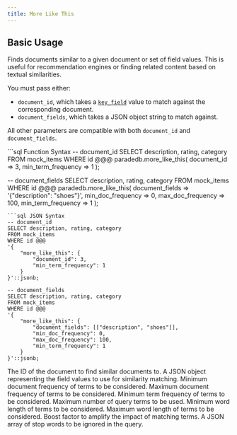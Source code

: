 ```yaml
---
title: More Like This
---
```


## Basic Usage

Finds documents similar to a given document or set of field values. This is useful for recommendation engines or finding related content based on textual similarities.

You must pass either:

- `document_id`, which takes a [`key_field`](/documentation/indexing/create_index#choosing-a-key-field) value to match against the corresponding document.
- `document_fields`, which takes a JSON object string to match against.

All other parameters are compatible with both `document_id` and `document_fields`.

<CodeGroup>
```sql Function Syntax
-- document_id
SELECT description, rating, category
FROM mock_items
WHERE id @@@ paradedb.more_like_this(
  document_id => 3,
  min_term_frequency => 1
);

-- document_fields
SELECT description, rating, category
FROM mock_items
WHERE id @@@ paradedb.more_like_this(
  document_fields => '{"description": "shoes"}',
  min_doc_frequency => 0,
  max_doc_frequency => 100,
  min_term_frequency => 1
);
```
```sql JSON Syntax
-- document_id
SELECT description, rating, category
FROM mock_items
WHERE id @@@
'{
    "more_like_this": {
        "document_id": 3,
        "min_term_frequency": 1
    }
}'::jsonb;

-- document_fields
SELECT description, rating, category
FROM mock_items
WHERE id @@@
'{
    "more_like_this": {
        "document_fields": [["description", "shoes"]],
        "min_doc_frequency": 0,
        "max_doc_frequency": 100,
        "min_term_frequency": 1
    }
}'::jsonb;
```
</CodeGroup>

<div className="mt-8"/>

<ParamField body="document_id">
  The ID of the document to find similar documents to.
</ParamField>
<ParamField body="document_fields">
  A JSON object representing the field values to use for similarity matching.
</ParamField>
<ParamField body="min_doc_frequency">
  Minimum document frequency of terms to be considered.
</ParamField>
<ParamField body="max_doc_frequency">
  Maximum document frequency of terms to be considered.
</ParamField>
<ParamField body="min_term_frequency">
  Minimum term frequency of terms to be considered.
</ParamField>
<ParamField body="max_query_terms">
  Maximum number of query terms to be used.
</ParamField>
<ParamField body="min_word_length">
  Minimum word length of terms to be considered.
</ParamField>
<ParamField body="max_word_length">
  Maximum word length of terms to be considered.
</ParamField>
<ParamField body="boost_factor">
  Boost factor to amplify the impact of matching terms.
</ParamField>
<ParamField body="stop_words">
  A JSON array of stop words to be ignored in the query.
</ParamField>

